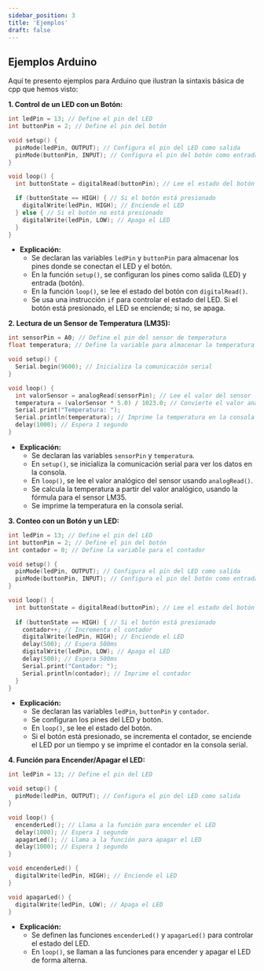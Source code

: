 ```yaml
---
sidebar_position: 3
title: 'Ejemplos'
draft: false
---
```



## Ejemplos Arduino

Aquí te presento ejemplos para Arduino que ilustran la sintaxis básica de cpp que hemos visto:

**1. Control de un LED con un Botón:**

```cpp
int ledPin = 13; // Define el pin del LED
int buttonPin = 2; // Define el pin del botón

void setup() {
  pinMode(ledPin, OUTPUT); // Configura el pin del LED como salida
  pinMode(buttonPin, INPUT); // Configura el pin del botón como entrada
}

void loop() {
  int buttonState = digitalRead(buttonPin); // Lee el estado del botón

  if (buttonState == HIGH) { // Si el botón está presionado
    digitalWrite(ledPin, HIGH); // Enciende el LED
  } else { // Si el botón no está presionado
    digitalWrite(ledPin, LOW); // Apaga el LED
  }
}
```

* **Explicación:**
    * Se declaran las variables `ledPin` y `buttonPin` para almacenar los pines donde se conectan el LED y el botón.
    * En la función `setup()`, se configuran los pines como salida (LED) y entrada (botón).
    * En la función `loop()`, se lee el estado del botón con `digitalRead()`.
    * Se usa una instrucción `if` para controlar el estado del LED. Si el botón está presionado, el LED se enciende; si no, se apaga.

**2. Lectura de un Sensor de Temperatura (LM35):**

```cpp
int sensorPin = A0; // Define el pin del sensor de temperatura
float temperatura; // Define la variable para almacenar la temperatura

void setup() {
  Serial.begin(9600); // Inicializa la comunicación serial
}

void loop() {
  int valorSensor = analogRead(sensorPin); // Lee el valor del sensor
  temperatura = (valorSensor * 5.0) / 1023.0; // Convierte el valor analógico a voltaje
  Serial.print("Temperatura: ");
  Serial.println(temperatura); // Imprime la temperatura en la consola serial
  delay(1000); // Espera 1 segundo
}
```

* **Explicación:**
    * Se declaran las variables `sensorPin` y `temperatura`.
    * En `setup()`, se inicializa la comunicación serial para ver los datos en la consola.
    * En `loop()`, se lee el valor analógico del sensor usando `analogRead()`.
    * Se calcula la temperatura a partir del valor analógico, usando la fórmula para el sensor LM35.
    * Se imprime la temperatura en la consola serial.

**3. Conteo con un Botón y un LED:**

```cpp
int ledPin = 13; // Define el pin del LED
int buttonPin = 2; // Define el pin del botón
int contador = 0; // Define la variable para el contador

void setup() {
  pinMode(ledPin, OUTPUT); // Configura el pin del LED como salida
  pinMode(buttonPin, INPUT); // Configura el pin del botón como entrada
}

void loop() {
  int buttonState = digitalRead(buttonPin); // Lee el estado del botón
  
  if (buttonState == HIGH) { // Si el botón está presionado
    contador++; // Incrementa el contador
    digitalWrite(ledPin, HIGH); // Enciende el LED
    delay(500); // Espera 500ms
    digitalWrite(ledPin, LOW); // Apaga el LED
    delay(500); // Espera 500ms
    Serial.print("Contador: ");
    Serial.println(contador); // Imprime el contador
  }
}
```

* **Explicación:**
    * Se declaran las variables `ledPin`, `buttonPin` y `contador`.
    * Se configuran los pines del LED y botón.
    * En `loop()`, se lee el estado del botón.
    * Si el botón está presionado, se incrementa el contador, se enciende el LED por un tiempo y se imprime el contador en la consola serial.

**4. Función para Encender/Apagar el LED:**

```cpp
int ledPin = 13; // Define el pin del LED

void setup() {
  pinMode(ledPin, OUTPUT); // Configura el pin del LED como salida
}

void loop() {
  encenderLed(); // Llama a la función para encender el LED
  delay(1000); // Espera 1 segundo
  apagarLed(); // Llama a la función para apagar el LED
  delay(1000); // Espera 1 segundo
}

void encenderLed() {
  digitalWrite(ledPin, HIGH); // Enciende el LED
}

void apagarLed() {
  digitalWrite(ledPin, LOW); // Apaga el LED
}
```

* **Explicación:**
    * Se definen las funciones `encenderLed()` y `apagarLed()` para controlar el estado del LED.
    * En `loop()`, se llaman a las funciones para encender y apagar el LED de forma alterna.


